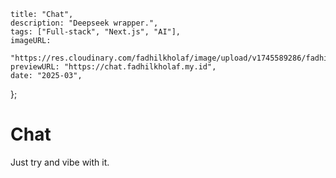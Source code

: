     title: "Chat",
    description: "Deepseek wrapper.",
    tags: ["Full-stack", "Next.js", "AI"],
    imageURL:
        "https://res.cloudinary.com/fadhilkholaf/image/upload/v1745589286/fadhilkholaf.my.id/projects/mini/chat/maf007k9cnkigusrphsv.png",
    previewURL: "https://chat.fadhilkholaf.my.id",
    date: "2025-03",
};

# Chat

Just try and vibe with it.
